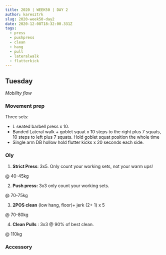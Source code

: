 ```yaml
---
title: 2020 | WEEK50 | DAY 2
author: karesztrk
slug: 2020-week50-day2
date: 2020-12-08T18:32:00.331Z
tags:
  - press
  - pushpress
  - clean
  - hang
  - pull
  - lateralwalk
  - flutterkick
---
```


## Tuesday

_Mobility flow_

### Movement prep

Three sets:

- L seated barbell press x 10.
- Banded Lateral walk + goblet squat x 10 steps to the right plus 7 squats, 10 steps to left plus 7 squats. Hold goblet squat position the whole time
- Single arm DB hollow hold flutter kicks x 20 seconds each side.

### Oly

1. **Strict Press**: 3x5. Only count your working sets, not your warm ups!

@ 40-45kg

2. **Push press:** 3x3 only count your working sets.

@ 70-75kg

3. **2POS clean** (low hang, floor)+ jerk (2+ 1) x 5

@ 70-80kg

4. **Clean Pulls** : 3x3 @ 90% of best clean.

@ 110kg

### Accessory
